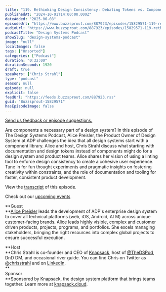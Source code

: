 ```yaml
---
title: "119. Rethinking Design Consistency: Debating Tokens vs. Components with ADPs Alice Preisler"
publishedAt: "2024-10-01T14:00:00.000Z"
dateAdded: "2025-06-08"
episodeUrl: "https://www.buzzsprout.com/887923/episodes/15829571-119-rethinking-design-consistency-debating-tokens-vs-components-with-adps-alice-preisler.mp3"
audioUrl: "https://www.buzzsprout.com/887923/episodes/15829571-119-rethinking-design-consistency-debating-tokens-vs-components-with-adps-alice-preisler.mp3"
podcastTitle: "Design Systems Podcast"
showSlug: "design-systems-podcast"
image: "null"
localImages: false
tags: ["Unsorted"]
categories: ["Podcast"]
duration: "0:32:00"
durationSeconds: 1920
draft: true
speakers: ["Chris Strahl"]
type: "podcast"
season: null
episode: null
explicit: false
feedUrl: "https://feeds.buzzsprout.com/887923.rss"
guid: "Buzzsprout-15829571"
hasEpisodeImage: false
---
```

[Send us feedback or episode suggestions.](https://www.buzzsprout.com/twilio/text_messages/887923/open_sms)

Are components a necessary part of a design system? In this episode of The Design Systems Podcast, Alice Preisler, the Product Owner of Design System at ADP challenges the idea that all design systems start with a component library. Alice and host, Chris Strahl discuss what starting with documentation and design tokens instead of components might do for a design system and product teams. Alice shares her vision of using a linting tool to enforce design consistency to create a cohesive user experience. Tune in for fun thought experiments and pragmatic insights on fostering creativity within constraints, and the role of documentation and tooling for faster, consistent product development.

View the [transcript](https://docs.google.com/document/d/1_6futxeROs7EYN1-_IgGvrj3liLmfuRg5KmeJugH2vo/edit#heading=h.e4ehjtdqokkj) of this episode.

Check out our [upcoming events](https://www.knapsack.cloud/events).  

**Guest  
**[Alice Preisler](https://www.linkedin.com/in/alicepreisler/) leads the development of ADP's enterprise design system to cover all technical platforms (web, iOS, Android, ATM) across unique customer-facing brands. Alice leads highly visible, complex and customer driven products, projects, programs, and portfolios. She excels managing stakeholders, bringing the right resources into complex global projects to ensure successful execution. 

**Host  
**Chris Strahl is co-founder and CEO of [Knapsack](https://www.knapsack.cloud/), host of [@TheDSPod](https://twitter.com/thedspod), DnD DM, and occasional river guide. You can find Chris on Twitter as [@chrisstrahl](https://twitter.com/chrisstrahl) and on [LinkedIn](https://www.linkedin.com/in/chrisstrahl/).  
**  
Sponsor  
**Sponsored by Knapsack, the design system platform that brings teams together. Learn more at [knapsack.cloud](https://www.knapsack.cloud/?utm_source=podcast).
